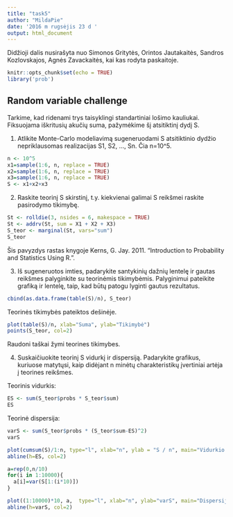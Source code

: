 ```yaml
---
title: "task5"
author: "MildaPie"
date: '2016 m rugsėjis 23 d '
output: html_document
---
```



Didžioji dalis nusirašyta nuo Simonos Gritytės, Orintos Jautakaitės, Sandros Kozlovskajos, Agnės Zavackaitės, kai kas rodyta paskaitoje.


```r
knitr::opts_chunk$set(echo = TRUE)
library('prob')
```

## Random variable challenge

Tarkime, kad ridenami trys taisyklingi standartiniai lošimo kauliukai. Fiksuojama iškritusių akučių suma, pažymėkime šį atsitiktinį dydį S.

1. Atlikite Monte-Carlo modeliavimą sugeneruodami S atsitiktinio dydžio nepriklausomas realizacijas S1, S2, …, Sn. Čia n=10^5.

```r
n <- 10^5
x1=sample(1:6, n, replace = TRUE)
x2=sample(1:6, n, replace = TRUE)
x3=sample(1:6, n, replace = TRUE)
S <- x1+x2+x3

```


2. Raskite teorinį S skirstinį, t.y. kiekvienai galimai S reikšmei raskite pasirodymo tikimybę.

```r
St <- rolldie(3, nsides = 6, makespace = TRUE)
St <- addrv(St, sum = X1 + X2 + X3)
S_teor <- marginal(St, vars="sum")
S_teor
```

Šis pavyzdys rastas knygoje Kerns, G. Jay. 2011. “Introduction to Probability and Statistics Using R.”.

3. Iš sugeneruotos imties, padarykite santykinių dažnių lentelę ir gautas reikšmes palyginkite su teorinėmis tikimybėmis. Palyginimui pateikite grafiką ir lentelę, taip, kad būtų patogu lyginti gautus rezultatus.

```r
cbind(as.data.frame(table(S)/n), S_teor)
```

Teorinės tikimybės pateiktos dešinėje.

```r
plot(table(S)/n, xlab="Suma", ylab="Tikimybė")
points(S_teor, col=2)
```

Raudoni taškai žymi teorines tikimybes.

4. Suskaičiuokite teorinį S vidurkį ir dispersiją. Padarykite grafikus, kuriuose matytųsi, kaip didėjant n minėtų charakteristikų įvertiniai artėja į teorines reikšmes.

Teorinis vidurkis:

```r
ES <- sum(S_teor$probs * S_teor$sum)
ES
```

Teorinė dispersija:

```r
varS <- sum(S_teor$probs * (S_teor$sum-ES)^2)
varS
```

```r
plot(cumsum(S)/1:n, type="l", xlab="n", ylab = "S / n", main="Vidurkio artėjimas į teorinį")
abline(h=ES, col=2)

a=rep(0,n/10)
for(i in 1:10000){
  a[i]=var(S[1:(i*10)])
}

plot((1:10000)*10, a,  type="l", xlab="n", ylab="varS", main="Dispersijos artėjimas į teorinę")
abline(h=varS, col=2)
```
